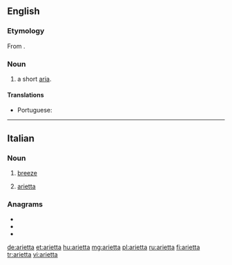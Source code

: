 ==English==

===Etymology===
From {{der|en|it|arietta||breeze}}.

===Noun===
{{en-noun}}

# {{lb|en|music}} a short [[aria]].

====Translations====
{{trans-top|a short aria}}
* Portuguese: {{t|pt|arieta|f}}
{{trans-mid}}
{{trans-bottom}}

----

==Italian==

===Noun===
{{it-noun|f}}

# [[breeze]]
# {{lb|it|music}} [[#English|arietta]]

===Anagrams===
* {{l|it|rateati}}
* {{l|it|tariate}}
* {{l|it|traiate}}

[[de:arietta]]
[[et:arietta]]
[[hu:arietta]]
[[mg:arietta]]
[[pl:arietta]]
[[ru:arietta]]
[[fi:arietta]]
[[tr:arietta]]
[[vi:arietta]]